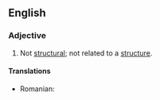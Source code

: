 ==English==

===Adjective===
{{en-adj}}

# Not [[structural]]; not related to a [[structure]].

====Translations====
{{trans-top|not structural}}
* Romanian: {{ro|nestructural|m|n}}
{{trans-mid}}
{{trans-bottom}}